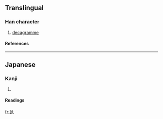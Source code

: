 ==Translingual==
===Han character===
{{Han char|rn=98|rad=瓦|as=02|sn=7|four=|canj=一弓十 (MNJ)}}
# [[decagramme]]
====References====
{{Han ref|kx=0748.021|dkj=21442|dj=1156.080|hdz=21421.051|uh=74E7|ud=29927}}

----
==Japanese==
===Kanji===
{{ja-kanji|grade=|rs=瓦02}}
# {{defn|Japanese}} 
====Readings====
{{ja-readings|on=|kun=[[デカグラム]] (dekaguramu)|nanori=}}

[[fr:瓧]]